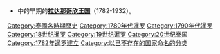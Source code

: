 {{Portal|泰国}}
*{{C|泰国历史|暹罗王国/泰国历史}}中的{{C|却克里王朝}}早期的'''[[拉达那哥欣王国|拉达那哥欣王国]]'''（1782-1932）。

[[Category:泰國各時期歷史|Category:泰國各時期歷史]]
[[Category:1780年代暹罗|Category:1780年代暹罗]]
[[Category:1790年代暹罗|Category:1790年代暹罗]]
[[Category:18世纪暹罗|Category:18世纪暹罗]]
[[Category:19世纪暹罗|Category:19世纪暹罗]]
[[Category:20世纪泰国|Category:20世纪泰国]]
[[Category:1782年暹罗建立|Category:1782年暹罗建立]]
[[Category:以已不存在的国家命名的分类|Category:以已不存在的国家命名的分类]]